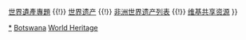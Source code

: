{{Navbox
|name  = 波札那世界遺產
|title = {{BOT}}[[世界遗产]]
|state = autocollapse
|image = {{location map+ |Botswana |caption= |places=
<!-- 文化遺產 /-->
             {{location map~ |Botswana |label=1021 |position= |link=措迪洛山 |mark=Blue 0080ff pog.svg 
                |lat_deg=18 |lat_min=45 |lat_sec=0 |lat_dir=S
                |lon_deg=21 |lon_min=43 |lon_sec=60 |lon_dir=E
             }}

<!-- 自然遺產 /-->
             {{location map~ |Botswana |label=1432 |position= |link=奥卡万戈三角洲 |mark=Green 00ff00 pog.svg 
                |lat_deg=19 |lat_min=16 |lat_sec=60 |lat_dir=S
                |lon_deg=22 |lon_min=53 |lon_sec=60 |lon_dir=E
             }}
         }}

|basestyle  = background:#D1E5F2;
|titlestyle = background-color: #B5D8EF
|belowstyle = font-size:85%;

|group1 = 文化遺產
|list1  = <div>
{{nowrap|{{colortext|1021|c=blue}}：[[措迪洛山]]}}
</div>

|group2 = 自然遺產
|list2  = <div>
{{nowrap|{{colortext|1432|c=limegreen}}：[[奥卡万戈三角洲]]}}
</div>

|group3 = 複合遺產
|list3  = 

|below = 「[[Portal:世界遗产|世界遺產主題首頁]] {{!}} [[WikiProject:世界遗产|世界遺產專題]] {{!}} [[世界遗产]] {{!}} [[非洲世界遗产列表]] {{!}} [[:Commons:Category:World Heritage Sites in Botswana|维基共享资源]]
}}
<noinclude>
{{collapsible option}}
[[Category:波札那世界遺產|*]]
[[Category:非洲世界遺產模板|Botswana]]
[[Category:波札那模板|World Heritage]]
</noinclude>